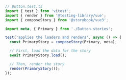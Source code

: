 ```ts
// Button.test.ts
import { test } from 'vitest';
import { render } from '@testing-library/vue';
import { composeStory } from '@storybook/vue3';

import meta, { Primary } from './Button.stories';

test('applies the loaders and renders', async () => {
  const PrimaryStory = composeStory(Primary, meta);

  // First, load the data for the story
  await PrimaryStory.load();

  // Then, render the story
  render(PrimaryStory());
});
```
